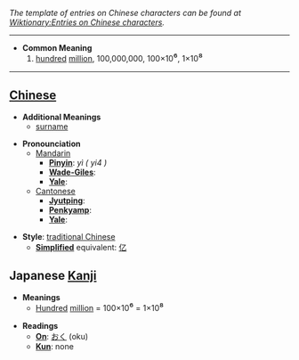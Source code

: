 ''The template of entries on Chinese characters can be found at [[Wiktionary:Entries on Chinese characters]].''

----

* '''Common Meaning'''
*#[[one hundred|hundred]] [[million]], 100,000,000, 100×10<big>⁶</big>, 1×10<big>⁸</big>

----

== [[Chinese]] ==

*'''Additional Meanings'''
**[[surname]]

*'''Pronounciation '''
**[[Mandarin]]
***'''[[Pinyin]]''': ''yì ( yi4 )''
***'''[[Wade-Giles]]''': 
***'''[[Yale]]''': 
**[[Cantonese]]
***'''[[Jyutping]]''': 
***'''[[Penkyamp]]''': 
***'''[[Yale]]''': 

*'''Style''': [[traditional Chinese]]
** '''[[simplified Chinese|Simplified]]''' equivalent: [[亿]]

== Japanese [[Kanji]] ==

*'''Meanings'''
**[[Hundred]] [[million]] = 100×10<big>⁶</big> = 1×10<big>⁸</big>

*'''Readings'''
**'''[[On]]''': [[おく]] (oku)
**'''[[Kun]]''': none